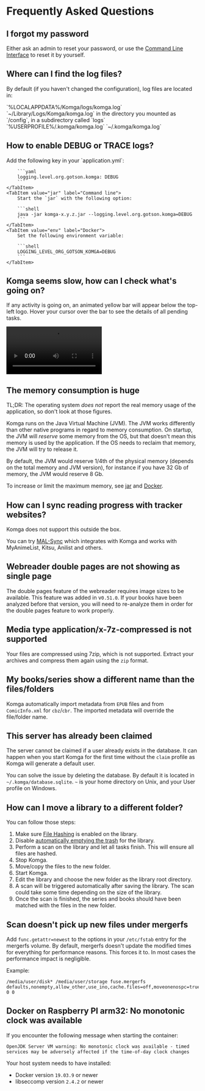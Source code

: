 
# Frequently Asked Questions

## I forgot my password

Either ask an admin to reset your password, or use the [Command Line Interface](/guides/cli.md#reset-password-for-a-user) to reset it by yourself.

## Where can I find the log files?

By default (if you haven't changed the configuration), log files are located in:

<Tabs>
    <TabItem value="windows" label="Windows App">
        `%LOCALAPPDATA%/Komga/logs/komga.log`
    </TabItem>
    <TabItem value="macos" label="macOS">
        `~/Library/Logs/Komga/komga.log`
    </TabItem>
    <TabItem value="docker" label="Docker">
        in the directory you mounted as `/config`, in a subdirectory called `logs`
    </TabItem>
    <TabItem value="windows-jar" label="Windows jar">
        `%USERPROFILE%/.komga/komga.log`
    </TabItem>
    <TabItem value="unix-jar" label="macOS/Linux/Unix jar">
        `~/.komga/komga.log`
    </TabItem>
</Tabs>

## How to enable DEBUG or TRACE logs?

<Tabs>
    <TabItem value="yaml" label="Application.yml">
        Add the following key in your `application.yml`:

        ```yaml
        logging.level.org.gotson.komga: DEBUG
        ```
    </TabItem>
    <TabItem value="jar" label="Command line">
        Start the `jar` with the following option:

        ```shell
        java -jar komga-x.y.z.jar --logging.level.org.gotson.komga=DEBUG
        ```
    </TabItem>
    <TabItem value="env" label="Docker">
        Set the following environment variable:

        ```shell
        LOGGING_LEVEL_ORG_GOTSON_KOMGA=DEBUG
        ```
    </TabItem>
</Tabs>

## Komga seems slow, how can I check what's going on?

If any activity is going on, an animated yellow bar will appear below the top-left logo. Hover your cursor over the bar to see the details of all pending tasks.

<video controls width="250">
    <source src="/assets/media/faq/server-activity.webm"
            type="video/webm" />
    Sorry, your browser doesn't support embedded videos.
</video>

## The memory consumption is huge

TL;DR: The operating system _does not_ report the real memory usage of the application, so don't look at those figures.

Komga runs on the Java Virtual Machine (JVM). The JVM works differently than other native programs in regard to memory consumption.
On startup, the JVM will _reserve_ some memory from the OS, but that doesn't mean this memory is used by the application. If the OS needs to reclaim that memory, the JVM will try to release it.

By default, the JVM would reserve 1/4th of the physical memory (depends on the total memory and JVM version), for instance if you have 32 Gb of memory, the JVM would reserve 8 Gb.

To increase or limit the maximum memory, see [jar](/installation/jar.md#increase-memory-limit) and [Docker](/installation/docker.md#increase-memory-limit).

## How can I sync reading progress with tracker websites?

Komga does not support this outside the box.

You can try [MAL-Sync](https://github.com/MALSync/MALSync) which integrates with Komga and works with MyAnimeList, Kitsu, Anilist and others.

## Webreader double pages are not showing as single page

The double pages feature of the webreader requires image sizes to be available. This feature was added in v`0.51.0`. If your books have been analyzed before that version, you will need to re-analyze them in order for the double pages feature to work properly.

## Media type application/x-7z-compressed is not supported

Your files are compressed using 7zip, which is not supported. Extract your archives and compress them again using the `zip` format.

## My books/series show a different name than the files/folders

Komga automatically import metadata from `EPUB` files and from `ComicInfo.xml` for `cbz`/`cbr`. The imported metadata will override the file/folder name.

## This server has already been claimed

The server cannot be claimed if a user already exists in the database. It can happen when you start Komga for the first time without the `claim` profile as Komga will generate a default user.

You can solve the issue by deleting the database. By default it is located in `~/.komga/database.sqlite`. `~` is your home directory on Unix, and your User profile on Windows.

## How can I move a library to a different folder?

You can follow those steps:
1. Make sure [File Hashing](/guides/libraries.md#compute-hash-for-files) is enabled on the library.
2. Disable [automatically emptying the trash](/guides/trash.md#automatically-empty-trash) for the library.
3. Perform a scan on the library and let all tasks finish. This will ensure all files are hashed.
4. Stop Komga.
5. Move/copy the files to the new folder.
6. Start Komga.
7. Edit the library and choose the new folder as the library root directory.
8. A scan will be triggered automatically after saving the library. The scan could take some time depending on the size of the library.
9. Once the scan is finished, the series and books should have been matched with the files in the new folder.

## Scan doesn't pick up new files under mergerfs 

Add `func.getattr=newest` to the options in your `/etc/fstab` entry for the mergerfs volume. By default, mergerfs doesn't update the modified times for everything for performance reasons. This forces it to. In most cases the performance impact is negligible. 

Example:

```shell
/media/user/disk* /media/user/storage fuse.mergerfs defaults,nonempty,allow_other,use_ino,cache.files=off,moveonenospc=true,dropcacheonclose=true,minfreespace=50G,category.create=mfs,func.getattr=newest,fsname=mergerfs 0 0
```

## Docker on Raspberry PI arm32: No monotonic clock was available

If you encounter the following message when starting the container:

```log
OpenJDK Server VM warning: No monotonic clock was available - timed services may be adversely affected if the time-of-day clock changes
```

Your host system needs to have installed:
- Docker version `19.03.9` or newer
- libseccomp version `2.4.2` or newer
